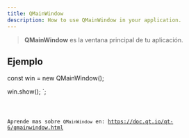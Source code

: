 ```yaml
---
title: QMainWindow
description: How to use QMainWindow in your application.
---
```



> **QMainWindow** es la ventana principal de tu aplicación.

## Ejemplo


const win = new QMainWindow();

win.show();
`;

<Code  code={qMainWindowExample} lang='ts' title="qMainWindowExample.ts" />

Aprende mas sobre `QMainWindow` en: https://doc.qt.io/qt-6/qmainwindow.html